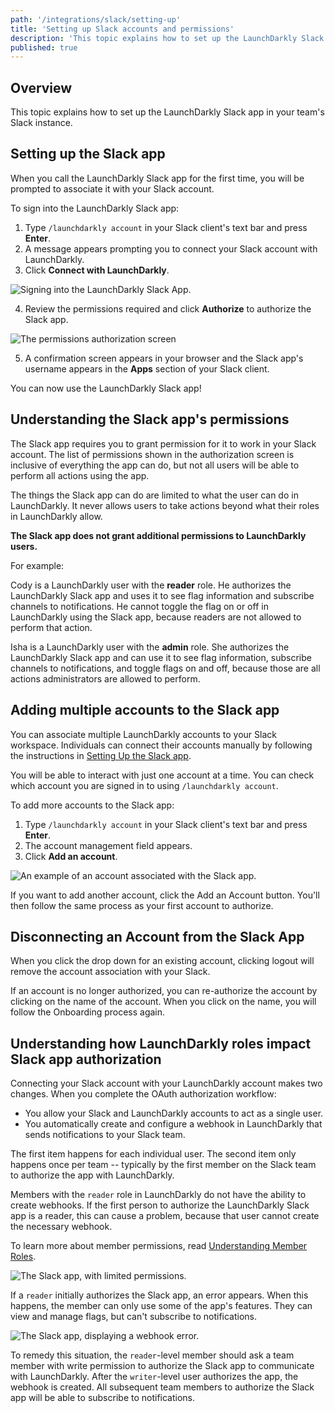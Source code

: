 ```yaml
---
path: '/integrations/slack/setting-up'
title: 'Setting up Slack accounts and permissions'
description: 'This topic explains how to set up the LaunchDarkly Slack app in your team''s Slack instance.'
published: true
---
```


## Overview

This topic explains how to set up the LaunchDarkly Slack app in your team's Slack instance.

## Setting up the Slack app

When you call the LaunchDarkly Slack app for the first time, you will be prompted to associate it with your Slack account.

To sign into the LaunchDarkly Slack app:

1. Type `/launchdarkly account` in your Slack client's text bar and press **Enter**.
2. A message appears prompting you to connect your Slack account with LaunchDarkly.
3. Click **Connect with LaunchDarkly**.

![Signing into the LaunchDarkly Slack App.](../../images/slack-ld-connect.png)

4. Review the permissions required and click **Authorize** to authorize the Slack app.

![The permissions authorization screen](../../images/slack-ld-authorize.png)

5. A confirmation screen appears in your browser and the Slack app's username appears in the **Apps** section of your Slack client.

You can now use the LaunchDarkly Slack app!

## Understanding the Slack app's permissions

The Slack app requires you to grant permission for it to work in your Slack account. The list of permissions shown in the authorization screen is inclusive of everything the app can do, but not all users will be able to perform all actions using the app.

The things the Slack app can do are limited to what the user can do in LaunchDarkly. It never allows users to take actions beyond what their roles in LaunchDarkly allow.

**The Slack app does not grant additional permissions to LaunchDarkly users.**

For example:

Cody is a LaunchDarkly user with the **reader** role. He authorizes the LaunchDarkly Slack app and uses it to see flag information and subscribe channels to notifications. He cannot toggle the flag on or off in LaunchDarkly using the Slack app, because readers are not allowed to perform that action.

Isha is a LaunchDarkly user with the **admin** role. She authorizes the LaunchDarkly Slack app and can use it to see flag information, subscribe channels to notifications, and toggle flags on and off, because those are all actions administrators are allowed to perform.

## Adding multiple accounts to the Slack app

You can associate multiple LaunchDarkly accounts to your Slack workspace. Individuals can connect their accounts manually by following the instructions in [Setting Up the Slack app](#setting-up-the-slack-app).

You will be able to interact with just one account at a time. You can check which account you are signed in to using `/launchdarkly account`.

To add more accounts to the Slack app:

1. Type `/launchdarkly account` in your Slack client's text bar and press **Enter**.
2. The account management field appears.
3. Click **Add an account**.

![An example of an account associated with the Slack app.](../../images/slack-ld-add-account.png)

If you want to add another account, click the Add an Account button. You'll then follow the same process as your first account to authorize.

## Disconnecting an Account from the Slack App

When you click the drop down for an existing account, clicking logout will remove the account association with your Slack.

If an account is no longer authorized, you can re-authorize the account by clicking on the name of the account. When you click on the name, you will follow the Onboarding process again.

## Understanding how LaunchDarkly roles impact Slack app authorization

Connecting your Slack account with your LaunchDarkly account makes two changes. When you complete the OAuth authorization workflow:

- You allow your Slack and LaunchDarkly accounts to act as a single user.
- You automatically create and configure a webhook in LaunchDarkly that sends notifications to your Slack team.

The first item happens for each individual user. The second item only happens once per team -- typically by the first member on the Slack team to authorize the app with LaunchDarkly.

Members with the `reader` role in LaunchDarkly do not have the ability to create webhooks. If the first person to authorize the LaunchDarkly Slack app is a reader, this can cause a problem, because that user cannot create the necessary webhook.

To learn more about member permissions, read [Understanding Member Roles](/home/account-security/managing-your-team#understanding-member-roles).

![The Slack app, with limited permissions.](../../images/slack-ld-reader-authorization.png)

If a `reader` initially authorizes the Slack app, an error appears. When this happens, the member can only use some of the app's features. They can view and manage flags, but can't subscribe to notifications.

![The Slack app, displaying a webhook error.](../../images/slack-ld-failed-subscribe.png)

To remedy this situation, the `reader`-level member should ask a team member with write permission to authorize the Slack app to communicate with LaunchDarkly. After the `writer`-level user authorizes the app, the webhook is created. All subsequent team members to authorize the Slack app will be able to subscribe to notifications.
